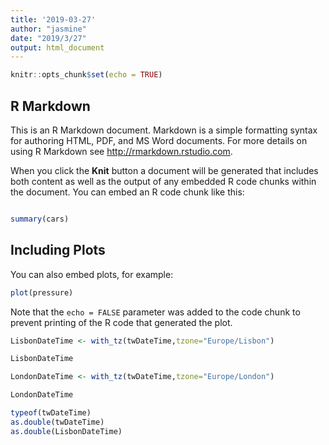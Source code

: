 ```yaml
---
title: '2019-03-27'
author: "jasmine"
date: "2019/3/27"
output: html_document
---
```


```r
knitr::opts_chunk$set(echo = TRUE)
```

## R Markdown

This is an R Markdown document. Markdown is a simple formatting syntax for authoring HTML, PDF, and MS Word documents. For more details on using R Markdown see <http://rmarkdown.rstudio.com>.

When you click the **Knit** button a document will be generated that includes both content as well as the output of any embedded R code chunks within the document. You can embed an R code chunk like this:
```r

```

```r
summary(cars)
```

## Including Plots

You can also embed plots, for example:

```r
plot(pressure)
```

Note that the `echo = FALSE` parameter was added to the code chunk to prevent printing of the R code that generated the plot.


```r
LisbonDateTime <- with_tz(twDateTime,tzone="Europe/Lisbon")

LisbonDateTime
```

```r
LondonDateTime <- with_tz(twDateTime,tzone="Europe/London")

LondonDateTime
```

```r
typeof(twDateTime)
as.double(twDateTime)
as.double(LisbonDateTime)
```

